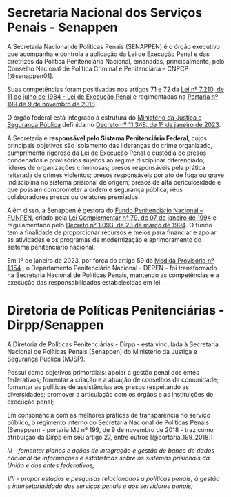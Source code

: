 # Secretaria Nacional dos Serviços Penais - Senappen {.unnumbered}

A Secretaria Nacional de Políticas Penais (SENAPPEN) é o órgão executivo que acompanha e controla a aplicação da Lei de Execução Penal e das diretrizes da Política Penitenciária Nacional, emanadas, principalmente, pelo Conselho Nacional de Política Criminal e Penitenciária -- CNPCP [@senappen01].

Suas competências foram positivadas nos artigos 71 e 72 da [Lei nº 7.210, de 11 de julho de 1984 - Lei de Execução Penal](https://www.planalto.gov.br/ccivil_03/leis/l7210.htm) e regimentadas na [Portaria nº 199 de 9 de novembro de 2018](https://dspace.mj.gov.br/bitstream/1/317/3/PRT_MSP_GM_2018_199.html "Portaria nº 199 de 9 de novembro de 2018").

O órgão federal está integrado à estrutura do [Ministério da Justiça e Segurança Pública](https://www.gov.br/mj/pt-br "Ministério da Justiça e Segurança Pública") definida no [Decreto nº 11.348, de 1º de janeiro de 2023](http://www.planalto.gov.br/ccivil_03/_ato2023-2026/2023/decreto/D11348.htm "Decreto nº 11.348, de 1º de janeiro de 2023").

A Secretaria é **responsável pelo Sistema Penitenciário Federal**, cujos principais objetivos são isolamento das lideranças do crime organizado, cumprimento rigoroso da Lei de Execução Penal e custódia de presos condenados e provisórios sujeitos ao regime disciplinar diferenciado; líderes de organizações criminosas; presos responsáveis pela prática reiterada de crimes violentos; presos responsáveis por ato de fuga ou grave indisciplina no sistema prisional de origem; presos de alta periculosidade e que possam comprometer a ordem e segurança pública; réus colaboradores presos ou delatores premiados.

Além disso, a Senappen é gestora do [Fundo Penitenciário Nacional -- FUNPEN](https://www.gov.br/senappen/pt-br/assuntos/funpen "Fundo Penitenciário Nacional – FUNPEN"), criado pela [Lei Complementar n° 79, de 07 de janeiro de 1994](https://www.planalto.gov.br/ccivil_03/leis/lcp/Lcp79.htmcompilado.htm#:~:text=LEI%20COMPLEMENTAR%20N%C2%BA%2079%2C%20DE%2007%20DE%20JANEIRO%20DE%201994&text=Cria%20o%20Fundo%20Penitenci%C3%A1rio%20Nacional%20%2D%20FUNPEN%2C%20e%20d%C3%A1%20outras%20provid%C3%AAncias.&text=IX%20%2D%20rendimentos%20de%20qualquer%20natureza,lhe%20forem%20destinados%20por%20lei. "Lei Complementar n° 79, de 07 de janeiro de 1994") e regulamentado pelo [Decreto n° 1.093, de 23 de março de 1994](https://www.planalto.gov.br/ccivil_03/decreto/1990-1994/D1093.htm "Decreto n° 1.093, de 23 de março de 1994"). O fundo tem a finalidade de proporcionar recursos e meios para financiar e apoiar as atividades e os programas de modernização e aprimoramento do sistema penitenciário nacional.

Em 1º de janeiro de 2023, por força do artigo 59 da [Medida Provisória nº 1.154](http://www.planalto.gov.br/ccivil_03/_ato2023-2026/2023/Mpv/mpv1154.htm#:~:text=MEDIDA%20PROVIS%C3%93RIA%20N%C2%BA%201.154%2C%20DE%201%C2%BA%20DE%20JANEIRO%20DE%202023&text=Estabelece%20a%20organiza%C3%A7%C3%A3o%20b%C3%A1sica%20dos,Art. "Medida Provisória nº 1.154") , o Departamento Penitenciário Nacional - DEPEN - foi transformado na Secretaria Nacional de Políticas Penais, mantendo as competências e a execução das responsabilidades estabelecidas em lei.

# Diretoria de Políticas Penitenciárias - Dirpp/Senappen {.unnumbered}

A Diretoria de Políticas Penitenciárias - Dirpp - está vinculada à Secretaria Nacional de Políticas Penais (Senappen) do Ministério da Justiça e Segurança Pública (MJSP).

Possui como objetivos primordiais: apoiar a gestão penal dos entes federativos; fomentar a criação e a atuação de conselhos da comunidade; fomentar as políticas de assistências aos presos respeitando as diversidades; promover a articulação com os órgãos e as instituições de execução penal;

Em consonância com as melhores práticas de transparência no serviço público, o regimento interno do Secretaria Nacional de Políticas Penais (Senappen) - portaria MJ nº 199, de 9 de novembro de 2018 - traz como atribuição da Dirpp em seu artigo 27, entre outros [@portaria_199_2018]:

::: {.callout-note appearance="simple"}
*III - fomentar planos e ações de integração e gestão de banco de dados nacional de informações e estatísticas sobre os sistemas prisionais da União e dos entes federativos;*

*VII - propor estudos e pesquisas relacionados a políticas penais, à gestão e intersetorialidade dos serviços penais e aos servidores penais;*
:::


